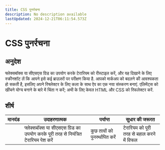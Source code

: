 ```yaml
---
title: CSS पुनर्रचना
description: No description available
lastUpdated: 2024-12-21T06:11:54.573Z
---
```


# CSS पुनर्रचना

## अनुदेश

फ्लेक्सबॉक्स या सीएसएस ग्रिड का उपयोग करके टेरारियम को रीस्टाइल करें, और यह दिखाने के लिए स्क्रीनशॉट लें कि आपने इसे कई ब्राउज़रों पर परीक्षण किया है. आपको मार्कअप को बदलने की आवश्यकता हो सकती है, इसलिए अपने रिफ्लेक्टर के लिए कला के साथ ऐप का एक नया संस्करण बनाएं. एलिमेंट्स को खींचने योग्य बनाने के बारे में चिंता न करें; अभी के लिए केवल HTML और CSS को रिफलेक्टर करें.

## शीर्ष

| मानदंड | उदाहरणात्मक                                                                        | पर्याप्त                        | सुधार की जरूरत                             |
| ------ | ---------------------------------------------------------------------------------- | ------------------------------- | ------------------------------------------ |
|        | फ्लेक्सबॉक्स या सीएसएस ग्रिड का उपयोग करके पूरी तरह से नियंत्रित टेरारियम पेश करें | कुछ तत्वों को पुनर्स्थापित करें | टेरारियम को पूरी तरह से बहाल करने में विफल |

